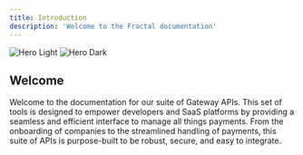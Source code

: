 ```yaml
---
title: Introduction
description: 'Welcome to the Fractal documentation'
---
```


<img
  className="block dark:hidden"
  src="/images/7.6.png"
  alt="Hero Light"
/>
<img
  className="hidden dark:block"
  src="/images/7.6.png"
  alt="Hero Dark"
/>
## Welcome

Welcome to the documentation for our suite of Gateway APIs. This set of tools is designed to empower developers and SaaS platforms by providing a seamless and efficient interface to manage all things payments. From the onboarding of companies to the streamlined handling of payments, this suite of APIs is purpose-built to be robust, secure, and easy to integrate.